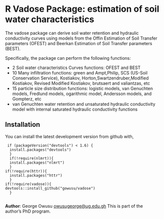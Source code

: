 # R Vadose Package: estimation of soil water characteristics

The vadose package can derive soil water retention  and hydraulic conductivity curves using 
models from the Offin Estimation of Soil Transfer parameters (OFEST) and Beerkan Estimation of Soil Transfer parameters (BEST). 

Specifically, the package can perform the following functions:

+   2 Soil water characteristics Curves functions: OFEST and BEST
+   10 Many infiltration functions: green and Ampt,Philip, SCS (US-Soil Conservation Service), Kostiakov, Horton,Swartzendruber,Modified Kostiakov, Revised Modified Kostiakov, brutsaert and valiantzas, etc
+   15 particle size distribution functions: logistic models, van Genuchten models, Fredlund models, ogarithmic model, Andersson models, and Gompterz, etc
+   van Genuchten water retention and unsaturated hydraulic conductivity model with internal saturated hydraulic conductivity functions 

## Installation
You can install the latest development version from github with,
 <pre><code> if (packageVersion("devtools") < 1.6) {
  install.packages("devtools")
  }
  if(!require(nlmrt)){
  install.packages("nlmrt")
  }
if(!require(httr)){
  install.packages("httr")
  }
if(!require(vadose)){
devtools::install_github("gowusu/vadose")
  }

</code></pre>


**Author**: George Owusu <owusugeorge@ug.edu.gh> This is part of the author's PhD program.